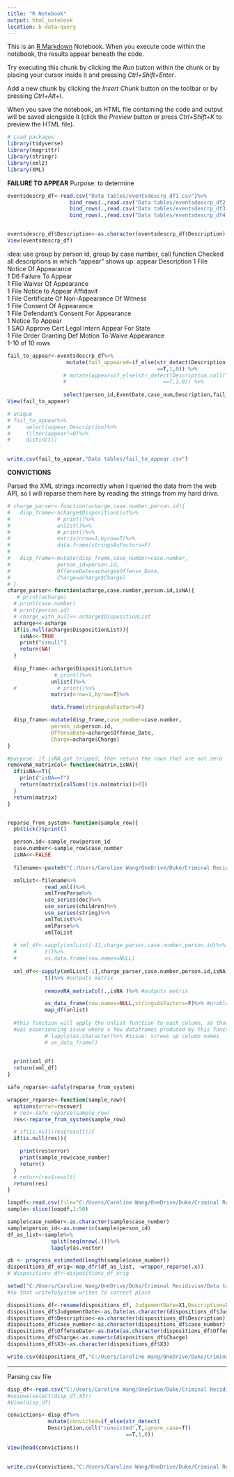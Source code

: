 ```yaml
---
title: "R Notebook"
output: html_notebook
location: b-data-query
---
```


This is an [R Markdown](http://rmarkdown.rstudio.com) Notebook. When you execute code within the notebook, the results appear beneath the code. 

Try executing this chunk by clicking the *Run* button within the chunk or by placing your cursor inside it and pressing *Ctrl+Shift+Enter*. 

Add a new chunk by clicking the *Insert Chunk* button on the toolbar or by pressing *Ctrl+Alt+I*.

When you save the notebook, an HTML file containing the code and output will be saved alongside it (click the *Preview* button or press *Ctrl+Shift+K* to preview the HTML file).

```r
# Load packages
library(tidyverse)
library(magrittr)
library(stringr)
library(xml2)
library(XML)

```

**FAILURE TO APPEAR**
Purpose: to determine 
```r
eventsdescrp_df<-read.csv("Data tables/eventsdescrp_df1.csv")%>%
                    bind_rows(.,read.csv("Data tables/eventsdescrp_df2.csv"))%>%
                    bind_rows(.,read.csv("Data tables/eventsdescrp_df3.csv"))%>%
                    bind_rows(.,read.csv("Data tables/eventsdescrp_df4.csv"))


eventsdescrp_df$Description<-as.character(eventsdescrp_df$Description)
View(eventsdescrp_df)
```

idea: use group by person id, group by case number, call function 
Checked all descriptions in which "appear" shows up: 
appear
<dbl>
Description
<chr>
1	File Notice Of Appearance		
1	D6 Failure To Appear		
1	File Waiver Of Appearance		
1	File Notice to Appear Affidavit		
1	File Certificate Of Non-Appearance Of Witness		
1	File Consent Of Appearance		
1	File Defendant's Consent For Appearance		
1	Notice To Appear		
1	SAO Approve Cert Legal Intern Appear For State		
1	File Order Granting Def Motion To Waive Appearance		
1-10 of 10 rows
```r
fail_to_appear<-eventsdescrp_df%>%
                   mutate(fail_appeared=if_else(str_detect(Description,coll("D6 Failure To Appear",T,ignore_case=T))
                                                ==T,1,0)) %>%
                  # mutate(appear=if_else(str_detect(Description,coll("appear",T,ignore_case=T))
                  #                               ==T,1,0)) %>%
                  
                  select(person_id,EventDate,case_num,Description,fail_appeared)
View(fail_to_appear)

# unique
# fail_to_appear%>%
#     select(appear,Description)%>%
#     filter(appear!=0)%>%
#     distinct()
  

```


```r
write.csv(fail_to_appear,"Data tables/fail_to_appear.csv")
```

**CONVICTIONS**

Parsed the XML strings incorrectly when I queried the data from the web API, so I will reparse them here by reading the strings from my hard drive.
```r
# charge_parser<-function(acharge,case.number,person.id){
#   disp_frame<-acharge$DispositionList%>%
#               # print()%>%
#               unlist()%>%
#               # print()%>%
#               matrix(nrow=1,byrow=T)%>%
#               data.frame(stringsAsFactors=F)
#   
#   disp_frame<-mutate(disp_frame,case_number=case.number,
#               person_id=person.id,
#               OffenseDate=acharge$Offense_Date,
#               Charge=acharge$Charge)
# }
charge_parser<-function(acharge,case.number,person.id,isNA){
   # print(acharge)
  # print(case.number)
  # print(person.id)
  # charge_with_null<<-acharge$DispositionList
  acharge<<-acharge
  if(is.null(acharge$DispositionList)){
    isNA<<-TRUE
    print("isnull")
    return(NA)
  }
  
  disp_frame<-acharge$DispositionList%>%
               # print()%>%
              unlist()%>%
  #             # print()%>%
              matrix(nrow=1,byrow=T)%>%

              data.frame(stringsAsFactors=F)

  disp_frame<-mutate(disp_frame,case_number=case.number,
              person_id=person.id,
              OffenseDate=acharge$Offense_Date,
              Charge=acharge$Charge)
}

#purpose: if isNA got tripped, then return the rows that are not zero
removeNA_matrixCol<-function(matrix,isNA){
  if(isNA==T){
    print("isNA==T")
    return(matrix[colSums(!is.na(matrix))>0])
  }
  return(matrix)
}


reparse_from_system<-function(sample_row){
  pb$tick()$print()

  person.id<-sample_row$person_id
  case.number<-sample_row$case_number
  isNA<<-FALSE
  
  filename<-paste0("C:/Users/Caroline Wang/OneDrive/Duke/Criminal Recidivism/disps_data/",case.number,"crim_dispositions.txt_xml")

  xmlList<-filename%>%
            read_xml()%>%
            xmlTreeParse%>%
            use_series(doc)%>%
            use_series(children)%>%
            use_series(string)%>%
            xmlToList%>%
            xmlParse%>%
            xmlToList
  
  # xml_df<-sapply(xmlList[-1],charge_parser,case.number,person.id)%>%
  #         t()%>%
  #         as.data.frame(row.names=NULL)
  
  xml_df<<-sapply(xmlList[-1],charge_parser,case.number,person.id,isNA)%>% #outputs list
            t()%>% #outputs matrix
            
            removeNA_matrixCol(.,isNA )%>% #outputs matrix

            as_data_frame(row.names=NULL,stringsAsFactors=F)%>% #problem: column types are list
            map_df(unlist) 
  
  #this function will apply the unlist function to each column, so that each column is now a character vector as desired
  #was experiencing issue where a few dataframes produced by this function had column type character, but the vast majority had column type list, so couldn't rbind it. 
            # lapply(as.character)%>% #issue: screws up column names
            # as_data_frame()

  
  print(xml_df)
  return(xml_df)
}

safe_reparse<-safely(reparse_from_system)

wrapper_reparse<-function(sample_row){
  options(error=recover)
  # res<-safe_reparse(sample_row)
  res<-reparse_from_system(sample_row)

  # if(is.null(res$result)){
  if(is.null(res)){

    print(res$error)
    print(sample_row$case_number)
    return()
  }
  # return(res$result)
  return(res)
}

```



```r

loopdf<-read.csv(file="C:/Users/Caroline Wang/OneDrive/Duke/Criminal Recidivism/Data tables/loopdf.csv")
sample<-slice(loopdf,1:50)

sample$case_number<-as.character(sample$case_number)
sample$person_id<-as.numeric(sample$person_id)
df_as_list<-sample%>%
              split(seq(nrow(.)))%>%
              lapply(as.vector)

```


```r
pb <- progress_estimated(length(sample$case_number))
dispositions_df_orig<-map_dfr(df_as_list, ~wrapper_reparse(.x))
# dispositions_df<-dispositions_df_orig

```


```r
setwd("C:/Users/Caroline Wang/OneDrive/Duke/Criminal Recidivism/Data tables")
#so that writeToSystem writes to correct place

dispositions_df<-rename(dispositions_df, JudgementDate=X1,Description=X2)
dispositions_df$JudgementDate<-as.Date(as.character(dispositions_df$JudgementDate),format = "%m/%d/%Y")
dispositions_df$Description<-as.character(dispositions_df$Description)
dispositions_df$case_number<-as.character(dispositions_df$case_number)
dispositions_df$OffenseDate<-as.Date(as.character(dispositions_df$OffenseDate),format = "%m/%d/%Y")
dispositions_df$Charge<-as.numeric(dispositions_df$Charge)
dispositions_df$X3<-as.character(dispositions_df$X3)

write.csv(dispositions_df,"C:/Users/Caroline Wang/OneDrive/Duke/Criminal Recidivism/Data tables/corrected_disp_df.csv")

```

_______________________________________________________________________

Parsing csv file 
```r
disp_df<-read.csv("C:/Users/Caroline Wang/OneDrive/Duke/Criminal Recidivism/Data tables/corrected_disp_df.csv")
#unique(select(disp_df,X3))
#View(disp_df)

```


```r
convictions<-disp_df%>%
             mutate(convicted=if_else(str_detect(
             Description,coll("convicted",T,ignore_case=T))
                                      ==T,1,0))
                  
View(head(convictions))
                
```



```r
write.csv(convictions,"C:/Users/Caroline Wang/OneDrive/Duke/Criminal Recidivism/Data tables/convicted_from_disps.csv")

```


